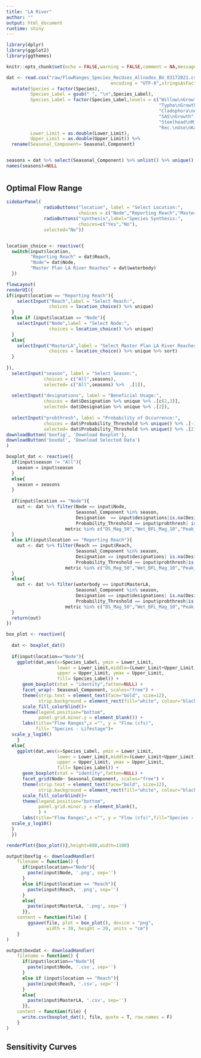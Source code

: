 ```yaml
---
title: "LA River"
author: ""
output: html_document
runtime: shiny
---
```


```r
library(dplyr)
library(ggplot2)
library(ggthemes)

knitr::opts_chunk$set(echo = FALSE,warning = FALSE,comment = NA,message = FALSE)

dat <- read.csv("raw/FlowRanges_Species_RecUses_Allnodes_BU_03172021.csv",
                                       encoding = "UTF-8",stringsAsFactors = FALSE) %>% 
  mutate(Species = factor(Species),
         Species_Label = gsub(" ", "\n",Species_Label),
         Species_Label = factor(Species_Label,levels = c("Willow\nGrowth", "Willow\nAdult", 
                                                         "Typha\nGrowth","Typha\nAdult", 
                                                         "Cladophora\nAdult", "Current\nFlow", 
                                                         "SAS\nGrowth","SAS\nAdult","Steelhead\nMigration\n(Prolonged)",
                                                         "Steelhead\nMigration\n(Burst)","Steelhead\nMigration\n(Smolts)",
                                                         "Rec.\nUse\nKayak","Rec.\nUse\nFishing")),
         Lower_Limit = as.double(Lower_Limit),
         Upper_Limit = as.double(Upper_Limit)) %>% 
  rename(Seasonal_Component= Seasonal.Component)


seasons = dat %>% select(Seasonal_Component) %>% unlist() %>% unique()
names(seasons)=NULL
```

#  {.tabset}

## Optimal Flow Range {.tabset}

```r
sidebarPanel(
              radioButtons("location", label = "Select Location:",
                           choices = c("Node","Reporting Reach","Master Plan LA River Reaches"),selected="Node"),
              radioButtons("synthesis",label="Species Synthesis:",
                           choices=c("Yes","No"),
              selected="No"))


location_choice <- reactive({
  switch(input$location,
         "Reporting Reach" = dat$Reach,
         "Node"= dat$Node,
         "Master Plan LA River Reaches" = dat$waterbody)
  })
```


```r
flowLayout(
renderUI({
if(input$location == "Reporting Reach"){
    selectInput("Reach",label = "Select Reach:",
                choices = location_choice() %>% unique)
  }
  else if (input$location == "Node"){
    selectInput("Node",label = "Select Node:",
                choices = location_choice() %>% unique)
  }
  else{
    selectInput("MasterLA",label = "Select Master Plan LA River Reaches:",
                choices = location_choice() %>% unique %>% sort)
  }
  
}),
  selectInput("season", label = "Select Season:",
              choices = c("All",seasons),
              selected= c("All",seasons) %>%  .[1]),
  
  selectInput("designations", label = "Beneficial Usage:",
              choices = dat$Designation %>% unique %>% .[c(2,3)],
              selected= dat$Designation %>% unique %>% .[2]),
  
  selectInput("probthresh", label = "Probability of Occurrence:",
              choices = dat$Probability_Threshold %>% unique() %>% .[-1],
              selected= dat$Probability_Threshold %>% unique() %>% .[2]),
downloadButton('boxfig', 'Download Boxplot'),
downloadButton('boxdat', 'Download Selected Data')
)
```

```r
boxplot_dat <- reactive({
  if(input$season != "All"){
    season = input$season
  }
  else{
    season = seasons
  }
  
  if(input$location == "Node"){
    out <- dat %>% filter(Node == input$Node,
                          Seasonal_Component %in% season,
                          Designation  == input$designations|is.na(Designation),
                          Probability_Threshold == input$probthresh| is.na(Probability_Threshold),
                      metric %in% c("DS_Mag_50","Wet_BFL_Mag_10","Peak_2 as lower, Peak_10 as upper")| is.na(metric))
  }
  else if(input$location == "Reporting Reach"){
    out <- dat %>% filter(Reach == input$Reach,
                          Seasonal_Component %in% season,
                          Designation == input$designations| is.na(Designation),
                          Probability_Threshold == input$probthresh|is.na(Probability_Threshold),
                      metric %in% c("DS_Mag_50","Wet_BFL_Mag_10","Peak_2 as lower, Peak_10 as upper")| is.na(metric)) 
  }
  else{
    out <- dat %>% filter(waterbody == input$MasterLA,
                          Seasonal_Component %in% season,
                          Designation == input$designations| is.na(Designation),
                          Probability_Threshold == input$probthresh|is.na(Probability_Threshold),
                      metric %in% c("DS_Mag_50","Wet_BFL_Mag_10","Peak_2 as lower, Peak_10 as upper")| is.na(metric))    
  }
  return(out)
})
```



```r
box_plot <- reactive({
  
  dat <- boxplot_dat()
  
  if(input$location=="Node"){  
    ggplot(dat,aes(x=Species_Label, ymin = Lower_Limit,
                   lower = Lower_Limit,middle=(Lower_Limit+Upper_Limit)/2,
                   upper = Upper_Limit, ymax = Upper_Limit,
                   fill= Species_Label)) +
      geom_boxplot(stat = "identity",fatten=NULL) +
      facet_wrap(~ Seasonal_Component, scales="free") +
      theme(strip.text = element_text(face="bold", size=12),
            strip.background = element_rect(fill="white", colour="black",size=1)) +
      scale_fill_colorblind()+
      theme(legend.position="bottom",
            panel.grid.minor.y = element_blank()) +
      labs(title="Flow Ranges",x ="", y = "Flow (cfs)",
           fill= "Species - Lifestage")+
  scale_y_log10()
    }
  else{
    ggplot(dat,aes(x=Species_Label, ymin = Lower_Limit,
                   lower = Lower_Limit,middle=(Lower_Limit+Upper_Limit)/2,
                   upper = Upper_Limit, ymax = Upper_Limit,
                   fill= Species_Label)) +
      geom_boxplot(stat = "identity",fatten=NULL) +
      facet_grid(Node~ Seasonal_Component, scales="free") +
      theme(strip.text = element_text(face="bold", size=12),
            strip.background = element_rect(fill="white", colour="black",size=1)) +
      scale_fill_colorblind()+
      theme(legend.position="bottom",
            panel.grid.minor.y = element_blank(),
            ) +
      labs(title="Flow Ranges",x ="", y = "Flow (cfs)",fill="Species - Lifestage")+
  scale_y_log10()   
  }
  })


```

```r
renderPlot({box_plot()},height=600,width=1100)

output$boxfig <- downloadHandler(
    filename = function() {
      if(input$location=="Node"){
        paste(input$Node, '.png', sep='') 
      }
      else if(input$location == "Reach"){
        paste(input$Reach, '.png', sep='') 
      }
      else{
        paste(input$MasterLA, '.png', sep='') 
      }},
    content = function(file) {
        ggsave(file, plot = box_plot(), device = "png",
               width = 30, height = 20, units = "cm")
    }
)

output$boxdat <- downloadHandler(
    filename = function() {
      if(input$location=="Node"){
        paste(input$Node, '.csv', sep='') 
      }
      else if (input$location == "Reach"){
        paste(input$Reach, '.csv', sep='') 
      }
      else{
        paste(input$MasterLA, '.csv', sep='')         
      }},
    content = function(file) {
      write.csv(boxplot_dat(), file, quote = T, row.names = F)
    }
)

```



## Sensitivity Curves
